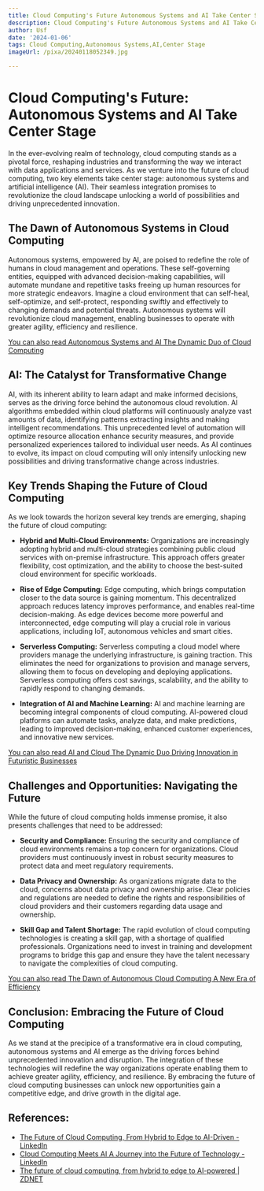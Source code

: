 ```yaml
---
title: Cloud Computing's Future Autonomous Systems and AI Take Center Stage
description: Cloud Computing's Future Autonomous Systems and AI Take Center Stage
author: Usf
date: '2024-01-06'
tags: Cloud Computing,Autonomous Systems,AI,Center Stage
imageUrl: /pixa/20240118052349.jpg

---
```

# **Cloud Computing's Future: Autonomous Systems and AI Take  Center Stage**

In the ever-evolving realm  of technology, cloud  computing stands as a pivotal force, reshaping  industries and transforming the way we interact  with data applications and services. As we  venture into the future of  cloud computing, two key elements take center stage: autonomous systems and artificial intelligence  (AI). Their seamless integration promises to revolutionize the cloud landscape unlocking a world of  possibilities and driving unprecedented innovation.

## **The Dawn of Autonomous  Systems in Cloud Computing**

Autonomous systems, empowered by AI, are poised to redefine  the role of humans in cloud management and  operations. These self-governing entities, equipped with advanced decision-making capabilities,  will automate mundane and repetitive tasks freeing up human resources for more strategic endeavors. Imagine  a cloud  environment that can self-heal, self-optimize, and  self-protect, responding swiftly and effectively to changing demands and potential threats. Autonomous systems will  revolutionize cloud  management, enabling businesses to operate with greater agility, efficiency and  resilience.

[You can  also read  Autonomous Systems and AI The Dynamic Duo of Cloud  Computing](Autonomous%20Systems%20and%20AI%20The%20Dynamic%20Duo%20of%20Cloud%20Computing)


## **AI: The Catalyst for Transformative Change**

AI, with its  inherent ability to learn adapt and make informed decisions, serves as the driving force behind the autonomous cloud revolution. AI algorithms embedded within cloud  platforms will continuously analyze vast amounts of data, identifying patterns extracting insights and making intelligent  recommendations. This unprecedented level of automation will optimize resource allocation  enhance security measures, and provide personalized experiences tailored to  individual user needs. As AI continues to evolve, its impact  on cloud computing will only intensify  unlocking new possibilities and driving transformative change across  industries.

## **Key Trends Shaping the Future  of Cloud Computing**

As we look towards the horizon several key trends are emerging, shaping the future of cloud computing:

*  **Hybrid and Multi-Cloud Environments:** Organizations are increasingly adopting hybrid and multi-cloud strategies combining public cloud services with on-premise infrastructure. This approach offers greater flexibility, cost optimization,  and the ability to choose the best-suited cloud environment for specific workloads.

* **Rise of Edge  Computing:** Edge computing, which brings computation closer to the data source is gaining momentum. This decentralized approach reduces latency improves  performance, and  enables real-time decision-making. As edge devices become more powerful and interconnected, edge computing will play a crucial role in various applications, including IoT, autonomous  vehicles and  smart cities.

* **Serverless Computing:** Serverless computing a cloud model where providers manage the underlying infrastructure, is gaining traction. This eliminates the need for organizations to provision and manage servers, allowing them to focus on developing and deploying applications. Serverless computing offers  cost savings, scalability, and the ability to rapidly respond  to changing demands.

* **Integration of  AI and Machine Learning:** AI and machine learning are becoming integral components of cloud computing. AI-powered cloud platforms can automate tasks, analyze data,  and make predictions,  leading to improved decision-making, enhanced customer experiences, and innovative new services.

[You can also read AI and Cloud The Dynamic Duo Driving Innovation in Futuristic Businesses](AI%20and%20Cloud%20The%20Dynamic%20Duo%20Driving%20Innovation%20in%20Futuristic%20Businesses)


## **Challenges and Opportunities:  Navigating the Future**

While the future of cloud computing holds immense promise, it also presents challenges that need to be addressed:

* **Security and Compliance:** Ensuring the security and compliance of cloud environments remains a top concern for organizations. Cloud providers must  continuously invest in robust security  measures  to protect data and meet regulatory requirements.

* **Data Privacy and Ownership:** As organizations migrate data to the cloud, concerns about data  privacy  and ownership arise. Clear policies and regulations are needed to define the rights and responsibilities of cloud providers and  their customers regarding data usage and ownership.

*  **Skill Gap  and  Talent Shortage:**  The rapid evolution of cloud computing technologies  is creating a skill gap, with a  shortage  of qualified professionals. Organizations  need to invest in training and development programs to bridge this gap and ensure  they have the talent necessary to navigate the complexities  of cloud computing.

[You can also read The Dawn of Autonomous Cloud Computing A  New Era of  Efficiency](The%20Dawn%20of%20Autonomous%20Cloud%20Computing%20A%20New%20Era%20of%20Efficiency)


## **Conclusion: Embracing  the Future of  Cloud Computing**

As we stand at the precipice of a transformative  era in cloud computing, autonomous systems and AI emerge as  the driving  forces behind unprecedented innovation and disruption. The integration of  these technologies will redefine the way organizations operate enabling them to  achieve greater agility, efficiency, and resilience. By embracing the future of cloud  computing businesses can unlock new opportunities gain a competitive  edge, and drive growth in the digital age.

## References:
- [The Future of Cloud Computing, From Hybrid to Edge to AI-Driven - LinkedIn](https://www.linkedin.com/pulse/future-cloud-computing-from-hybrid-edge-ai-driven-strivemindz)
- [Cloud Computing Meets AI A Journey into the Future of Technology - LinkedIn](https://www.linkedin.com/pulse/cloud-computing-meets-ai-journey-future-technology-logicielity-vtxlf?trk=article-ssr-frontend-pulse_more-articles_related-content-card)
- [The future of cloud computing, from hybrid to edge to AI-powered | ZDNET](https://www.zdnet.com/article/the-future-of-cloud-computing-from-hybrid-to-edge-to-ai-powered/)
